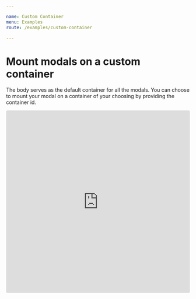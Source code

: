 ```yaml
---

name: Custom Container
menu: Examples
route: /examples/custom-container

---
```


# Mount modals on a custom container

The body serves as the default container for all the modals. You can choose to mount your modal on a container of your choosing by providing the container id.

<iframe
     src="https://codesandbox.io/embed/brave-ganguly-pql7t?fontsize=14&hidenavigation=1&theme=dark"
     style="width:100%; height:500px; border:0; border-radius: 4px; overflow:hidden;"
     title="cb-react-modal custom container"
     allow="geolocation; microphone; camera; midi; vr; accelerometer; gyroscope; payment; ambient-light-sensor; encrypted-media; usb"
     sandbox="allow-modals allow-forms allow-popups allow-scripts allow-same-origin"
   ></iframe>

